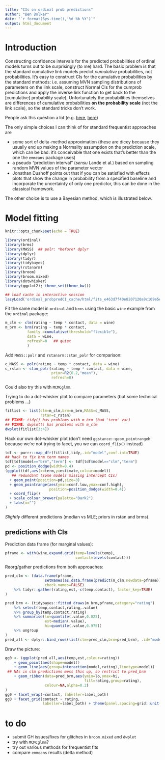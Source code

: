 ```yaml
---
title: "CIs on ordinal prob predictions"
author: "Ben Bolker"
date: "`r format(Sys.time(),'%d %b %Y')`"
output: html_document
---
```


# Introduction

Constructing confidence intervals for the predicted probabilities of ordinal models turns out to be surprisingly (to me) hard. The basic problem is that the standard cumulative link models predict *cumulative* probabilities, not probabilities. It's easy to construct CIs for the cumulative probabilities by the standard methods: i.e. assuming MVN sampling distributions of parameters on the link scale, construct Normal CIs for the cumprob predictions and apply the inverse link function to get back to the [cumulative] probability scale). Unfortunately the probabilities themselves are differences of cumulative probabilities **on the probability scale** (not the link scale), so the standard tricks don't work.

People ask this question a lot (e.g. [here](https://stats.stackexchange.com/questions/201820/calculating-confidence-intervals-for-ordinal-logistic-regression-predictions), [here](https://stackoverflow.com/questions/53018272/confidence-intervals-of-predicted-probabilities-based-on-an-ordinal-regression-b))

The only simple choices I can think of for standard frequentist approaches are 

- some sort of delta-method approximation (these are dicey because they usually end up making a Normality assumption on the prediction scale, which can be bad: it's conceivable that one exists that's better than the one the `emmeans` package uses)
- a pseudo "prediction interval" (*sensu* Lande et al.) based on sampling random MVN values of the parameter vector
- Jonathan Dushoff points out that if you can be satisfied with effects plots that show the change in probability from a specified baseline and incorporate the uncertainty of only one predictor, this can be done in the classical framework.

The other choice is to use a Bayesian method, which is illustrated below.

# Model fitting

```r
knitr::opts_chunk$set(echo = TRUE)
```

```r
library(ordinal)
library(brms)
library(MASS)  ## polr: *before* dplyr
library(dplyr)
library(tidyr)
library(tidybayes)
library(rstanarm)
library(broom)
library(broom.mixed)
library(dotwhisker)
library(ggplot2); theme_set(theme_bw())
```

```r
## load cache in interactive session
lazyLoad('ordinal_probpredCI_cache/html/fits_e463d7f40e8207120a9c109e5dabe5ef')
```

Fit the same model in `ordinal` and `brms`
using the basic `wine` example from the `ordinal` package:

```r
m_clm <- clm(rating ~ temp * contact, data = wine)
m_brm <- brm(rating ~ temp * contact,
          family =cumulative(threshold="flexible"),
          data = wine,
          refresh=0   ## quiet
          )
```

Add `MASS::polr` and `rstanarm::stan_polr` for comparison:

```r
c_MASS <- polr(rating ~ temp * contact, data = wine)
c_rstan <- stan_polr(rating ~ temp * contact, data = wine,
                     prior=R2(0.2,"mean"),
                     refresh=0)
```

Could also try this with `MCMCglmm`.

Trying to do a dot-whisker plot to compare parameters (but some technical problems ...)
```r
fitlist <- list(clm=m_clm,brm=m_brm,MASS=c_MASS,
                rstan=c_rstan)
## FIXME: tidy() has problems with m_brm (bad 'term' var)
## FIXME: dwplot() has problems with m_clm
dwplot(fitlist[3:4])
```

Hack our own dot-whisker plot (don't need `ggstance::geom_pointrangeh`
because we're not trying to facet, you we can `coord_flip()` instead)
```r
tdf <- purrr::map_dfr(fitlist,tidy,.id="model",conf.int=TRUE)
## hack to fix brm term names
tdf[tdf$model=="brm","term"] <- tdf[tdf$model=="clm","term"]
pd <- position_dodge(width=0.4)
(ggplot(tdf,aes(x=term,y=estimate,colour=model))
   ## redundant (some models missing intercept CIs)
  + geom_point(position=pd,size=3)
  + geom_pointrange(aes(ymin=conf.low,ymax=conf.high),
                    position=position_dodge(width=0.4))
  + coord_flip()
  + scale_colour_brewer(palette="Dark2")
  + labs(x="")
)
```

*Slightly* different predictions (median vs MLE; priors in rstan and brms).

## predictions with CIs

Prediction data frame (for marginal values):

```r
pframe <- with(wine,expand.grid(temp=levels(temp),
                                contact=levels(contact)))
```

Reorg/gather predictions from both approaches:

```r
pred_clm <- (data.frame(pframe,
                  setNames(as.data.frame(predict(m_clm,newdata=pframe)),1:5),
                  check.names=FALSE)
    %>% tidyr::gather(rating,est,-c(temp,contact), factor_key=TRUE)
)

pred_brm <- (tidybayes::fitted_draws(m_brm,pframe,category="rating")
    %>% select(temp,contact,rating,.value)
    %>% group_by(temp,contact,rating)
    %>% summarise(lo=quantile(.value,0.025),
                  est=median(.value),
                  hi=quantile(.value,0.975))
    %>% ungroup
)
pred_all <- dplyr::bind_rows(list(clm=pred_clm,brm=pred_brm), .id="model")
```

Draw the picture:

```r
gg0 <- (ggplot(pred_all,aes(temp,est,colour=rating))
    + geom_point(aes(shape=model))
    + geom_line(aes(group=interaction(model,rating),linetype=model))
 ## NAs in clm predictions mess this up, so restrict to pred_brm
    + geom_ribbon(data=pred_brm,aes(ymin=lo,ymax=hi,
                                    fill=rating,group=rating),
                  colour=NA,alpha=0.2)
)
gg0 + facet_wrap(~contact, labeller=label_both)
gg0 + facet_grid(contact ~ rating,
                 labeller=label_both) + theme(panel.spacing=grid::unit(0,"lines"))
```

# to do

- submit GH issues/fixes for glitches in  `broom.mixed` and `dwplot`
- try with `MCMCglmm`?
- try out various methods for frequentist fits
- compare `emmeans` results (delta method)